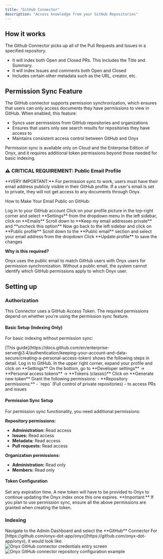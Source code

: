 ```yaml
---
title: "GitHub Connector"
description: "Access knowledge from your GitHub Repositories"
---
```


## How it works

The Github Connector picks up all of the Pull Requests and Issues in a specified repository.

- It will index both Open and Closed PRs. This includes the Title and Summary.
- It will index Issues and comments both Open and Closed
- Includes certain other metadata such as the URL, creator, etc.

## Permission Sync Feature

The GitHub connector supports permission synchronization,
which ensures that users can only access documents they have permissions to view in GitHub. When enabled, this feature:

- Syncs user permissions from GitHub repositories and organizations
- Ensures that users only see search results for repositories they have access to
- Maintains consistent access control between GitHub and Onyx

<Note>
  Permission sync is available only on Cloud and the Enterprise Edition of Onyx,
  and it requires additional token permissions beyond those needed for basic indexing.
</Note>

### ⚠️ CRITICAL REQUIREMENT: Public Email Profile

<Info>
  **VERY IMPORTANT:** For permission sync to work,
  users must have their email address publicly visible in their GitHub profile. If a user's email is set to private,
  they will not get access to any documents through Onyx.
</Info>

How to Make Your Email Public on GitHub:

<Steps>
  <Step title="Log in to GitHub">
    Log in to your GitHub account
  </Step>

  <Step title="Access profile settings">
    Click on your profile picture in the top-right corner and select **Settings** from the dropdown menu
  </Step>

  <Step title="Navigate to email settings">
    In the left sidebar, click on **Emails**
  </Step>

  <Step title="Enable public email">
    Scroll down to **Keep my email addresses private** and **uncheck this option**
  </Step>

  <Step title="Configure public profile">
    Now go back to the left sidebar and click on **Public profile**
  </Step>

  <Step title="Set public email">
    Scroll down to the **Public email** section and select your email address from the dropdown
  </Step>

  <Step title="Save changes">
    Click **Update profile** to save the changes
  </Step>
</Steps>

**Why is this required?**

Onyx uses the public email to match GitHub users with Onyx users for permission synchronization. Without a public email,
the system cannot identify which GitHub permissions apply to which Onyx user.

## Setting up

### Authorization

This Connector uses a GitHub Access Token.
The required permissions depend on whether you're using the permission sync feature.

#### Basic Setup (Indexing Only)

For basic indexing without permission sync:

<Steps>
  <Step title="Review detailed guide">
    [This
    guide](https://docs.github.com/en/enterprise-server@3.4/authentication/keeping-your-account-and-data-secure/creating-a-personal-access-token)
    shows the following steps in detail.
  </Step>

  <Step title="Log in to GitHub">
    Log in to GitHub.
  </Step>

  <Step title="Access settings">
    In the upper right corner, expand your profile and click on **Settings**
  </Step>

  <Step title="Navigate to developer settings">
    On the bottom, go to **Developer settings** -> **Personal access tokens** -> **Tokens (classic)**
  </Step>

  <Step title="Generate new token">
    Click on **Generate new token**
  </Step>

  <Step title="Grant permissions">
    Grant the following permissions:
    - **Repository permissions:**
    - `repo` (Full control of private repositories) - to access PRs and issues
  </Step>
</Steps>

#### Permission Sync Setup

For permission sync functionality, you need additional permissions:

**Repository permissions:**
- **Administration:** Read access
- **Issues:** Read access
- **Metadata:** Read access
- **Pull requests:** Read access

**Organization permissions:**
- **Administration:** Read only
- **Members:** Read only

#### Token Configuration

<Steps>
  <Step title="Set expiration time">
    Set any expiration time.
    A new token will have to be provided to Onyx to continue updating the Onyx index once this one expires.
  </Step>

  <Step title="Verify permissions">
    **Important:** If you plan to use permission sync,
    ensure all the above permissions are granted when creating the token.
  </Step>
</Steps>

### Indexing

<Steps>
  <Step title="Navigate to connector">
    Navigate to the Admin Dashboard and select the **GitHub** Connector
  </Step>

  <Step title="Configure connector">
    For [https://github.com/onyx-dot-app/onyx](https://github.com/onyx-dot-app/onyx), it would look like:
  </Step>
</Steps>

<img className="rounded-image" src="/assets/admin/connectors/github/GithubCredential.png" alt="Onyx GitHub connector credentials entry screen" />

<img className="rounded-image" src="/assets/admin/connectors/github/GithubConnector.png" alt="Onyx GitHub connector repository configuration example" />
